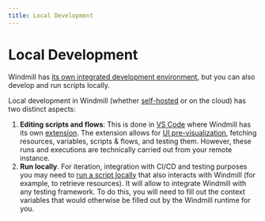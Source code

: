 ```yaml
---
title: Local Development
---
```



# Local Development

Windmill has [its own integrated development environment](../../code_editor/index.mdx), but you can also develop and run scripts locally.

Local development in Windmill (whether [self-hosted](../1_self_host/index.mdx) or on the cloud) has two distinct aspects:

1. **Editing scripts and flows**: This is done in [VS Code](../../cli_local_dev/1_vscode-extension/index.mdx) where Windmill has its own [extension](https://marketplace.visualstudio.com/items?itemName=windmill-labs.windmill). The extension allows for [UI pre-visualization](../../core_concepts/23_instant_preview/index.mdx), fetching resources, variables, scripts & flows, and testing them. However, these runs and executions are technically carried out from your remote instance.
2. **Run locally**. For iteration, integration with CI/CD and testing purposes you may need to [run a script locally](./run_locally.mdx) that also interacts with Windmill (for example, to retrieve resources). It will allow to integrate Windmill with any testing framework. To do this, you will need to fill out the context variables that would otherwise be filled out by the Windmill runtime for you.

<div class="grid grid-cols-2 gap-6 mb-4">
	<DocCard
		title="VS Code Extension"
		description="Build scripts and flows in the comfort of your VS Code Editor, while leveraging Windmill UIs for test & flows edition."
		href="/docs/cli_local_dev/vscode-extension"
	/>
    <DocCard
		title="Run Locally"
		description="Run scripts locally that interact with a Windmill instance."
		href="/docs/advanced/local_development/run_locally"
	/>
    <DocCard
		title="Command-Line Interface (CLI)"
		description="Interact with Windmill instances right from your terminal."
		href="/docs/advanced/cli"
	/>
</div>